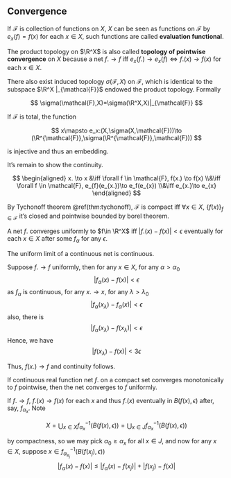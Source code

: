 ## Convergence

If $\mathcal{F}$ is collection of functions on $X$, $X$ can be seen as functions on $\mathcal{F}$ by $e_x(f)=f(x)$ for each $x \in  X$, such functions are called  **evaluation functional**. 

The product topology on $\R^X$ is also called **topology of pointwise convergence** on $X$ because a net $f.\to f$ iff $e_x(f.)\to e_x(f)\iff f.(x)\to f(x)$ for each $x \in X$.

 There also exist induced topology $\sigma\left( \mathcal{F},X \right)$ on $\mathcal{F}$, which is identical to the subspace  $\R^X |_{\mathcal{F}}$ endowed the product topology. Formally 

$$ \sigma(\mathcal{F},X)=\sigma(\R^X,X)|_{\mathcal{F}} $$

::: {.lemma  name=""}

If $\mathcal{F}$ is total, the function 

$$ x\mapsto e_x:(X,\sigma(X,\mathcal{F}))\to (\R^{\mathcal{F}},\sigma(\R^{\mathcal{F}},\mathcal{F})) $$

is injective and thus an embedding.

:::

::: {.proof}

It's remain to show the continuity.

$$ \begin{aligned}
	 x. \to x &\iff \forall  f \in \mathcal{F}, f(x.) \to f(x) 
	 \\&\iff \forall f \in \mathcal{F}, e_{f}(e_{x.})\to e_f(e_{x})
	 \\&\iff e_{x.}\to e_{x} 
\end{aligned} $$

:::

By Tychonoff theorem \@ref(thm:tychonoff), $\mathcal{F}$ is compact iff $\forall x \in X$, $\{f(x)\}_{f\in \mathcal{F}}$ it's closed and pointwise bounded by borel theorem. 

::: {.definition name=""}

A net $f.$ converges uniformly to $f\in \R^X$ iff $|f.(x)-f(x)|< \epsilon$ eventually for each $x \in X$ after some $f_{\alpha}$ for any $\epsilon$.

:::


::: {.theorem  name=""}

The uniform limit of a continuous net is continuous.

:::


::: {.proof}

Suppose $f.\to f$ uniformly, then for any $x\in X$, for any $\alpha>\alpha_0$
$$ 
|f_\alpha(x)-f(x)|<\epsilon
$$
as $f_\alpha$ is continuous, for any $x. \to x$, for any $\lambda>\lambda_0$
$$ 
|f_\alpha(x_\lambda)-f_\alpha(x)|<\epsilon
$$
also, there is 
$$ 
|f_\alpha(x_\lambda)-f(x_\lambda)|<\epsilon
$$
Hence, we have 
$$ 
|f(x_\lambda)-f(x)|<3\epsilon
$$

Thus, $f(x.)\to f$ and continuity follows.

:::


::: {.theorem #dini name="Dini's Theorem"}

If continuous real function net $f.$ on a compact set converges monotonically to $f$ pointwise, then the net converges to $f$ uniformly.

:::

If $f. \to f$, $f.(x)\to f(x)$ for each $x$ and thus $f.(x)$ eventually in $B(f(x),\epsilon)$ after, say, $f_{\alpha_x}$. Note

$$ X=\bigcup_{x \in X} f_{\alpha_x}^{-1}(B(f(x),\epsilon))=\bigcup_{x \in J} f_{\alpha_x}^{-1}(B(f(x),\epsilon)) $$

by compactness, so we may pick $\alpha_0 \ge \alpha_x$ for all $x\in J$, and now for any $x\in X$, suppose $x\in f_{\alpha_{x_j}}^{-1}\left( B(f(x_j),\epsilon) \right)$
$$ 
|f_\alpha (x)-f(x)|\le  |f_{\alpha}(x)-f(x_j)|+|f(x_j)-f(x)|
$$

